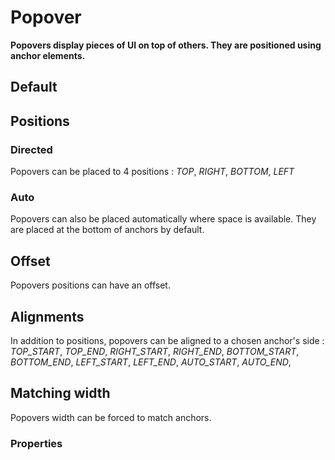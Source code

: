 # Popover

**Popovers display pieces of UI on top of others. They are positioned using anchor elements.**

## Default

<DemoBlock demo="default" />

## Positions

### Directed

Popovers can be placed to 4 positions :
_TOP_, _RIGHT_, _BOTTOM_, _LEFT_

<DemoBlock demo="positions" />

### Auto

Popovers can also be placed automatically where space is available. They are placed at the bottom of anchors by default.

<DemoBlock demo="auto" />

## Offset

Popovers positions can have an offset.

<DemoBlock demo="offset" />

## Alignments

In addition to positions, popovers can be aligned to a chosen anchor's side :
_TOP_START_, _TOP_END_, _RIGHT_START_, _RIGHT_END_, _BOTTOM_START_, _BOTTOM_END_, _LEFT_START_, _LEFT_END_, _AUTO_START_, _AUTO_END_,

<DemoBlock demo="alignments" />

## Matching width

Popovers width can be forced to match anchors.

<DemoBlock demo="matching-width" />

### Properties

<PropTable component="Popover" />
